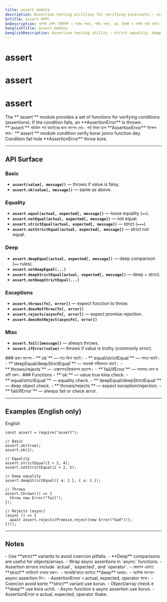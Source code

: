 ```yaml
---
title: assert module
description: Assertion testing utilities for verifying invariants — strict equality, deep equality, throws, rejects, and custom messages.
bnTitle: assert মডিউল
bnDescription: অ্যাসার্ট টেস্টিং ইউটিলিটি — কঠোর সমতা, গভীর সমতা, থ্রো, রিজেক্ট ও কাস্টম বার্তা যাচাই।
banglishTitle: assert module
banglishDescription: Assertion testing utility — strict equality, deep equality, throws, rejects, custom messages.
---
```


# <I18nEnglish>assert</I18nEnglish>
# <I18nBangla>assert</I18nBangla>
# <I18nBanglish>assert</I18nBanglish>

<I18nEnglish>
The **`assert`** module provides a set of functions for verifying conditions (assertions). If the condition fails, an **AssertionError** is thrown.
</I18nEnglish>

<I18nBangla>
**`assert`** মডিউল শর্ত যাচাইয়ের জন্য ফাংশন দেয়। শর্ত মিথ্যা হলে **AssertionError** নিক্ষেপ করে।
</I18nBangla>

<I18nBanglish>
**`assert`** module condition verify korar jonno function dey. Condition fail hole **AssertionError** throw kore.
</I18nBanglish>

---

## API Surface

<I18nEnglish>

### Basic
- **`assert(value[, message])`** — throws if value is falsy.
- **`assert.ok(value[, message])`** — same as above.

### Equality
- **`assert.equal(actual, expected[, message])`** — loose equality (`==`).
- **`assert.notEqual(actual, expected[, message])`** — not equal.
- **`assert.strictEqual(actual, expected[, message])`** — strict (`===`).
- **`assert.notStrictEqual(actual, expected[, message])`** — strict not equal.

### Deep
- **`assert.deepEqual(actual, expected[, message])`** — deep comparison (`==` rules).
- **`assert.notDeepEqual(...)`**
- **`assert.deepStrictEqual(actual, expected[, message])`** — deep + strict.
- **`assert.notDeepStrictEqual(...)`**

### Exceptions
- **`assert.throws(fn[, error])`** — expect function to throw.
- **`assert.doesNotThrow(fn[, error])`**
- **`assert.rejects(asyncFn[, error])`** — expect promise rejection.
- **`assert.doesNotReject(asyncFn[, error])`**

### Misc
- **`assert.fail([message])`** — always throws.  
- **`assert.ifError(value)`** — throws if value is truthy (commonly error).  

</I18nEnglish>

<I18nBangla>
### প্রধান ফাংশন
- **`ok`** — সত্য কিনা যাচাই।
- **`equal/strictEqual`** — সমতা যাচাই।
- **`deepEqual/deepStrictEqual`** — অবজেক্ট গভীরভাবে যাচাই।
- **`throws/rejects`** — এক্সেপশন/রিজেকশন প্রত্যাশা।
- **`fail/ifError`** — সবসময় ফেল বা ত্রুটি ধরুন।
</I18nBangla>

<I18nBanglish>
### Functions
- **`ok`** — value true kina check.  
- **`equal/strictEqual`** — equality check.  
- **`deepEqual/deepStrictEqual`** — deep object check.  
- **`throws/rejects`** — expect exception/rejection.  
- **`fail/ifError`** — always fail or check error.  
</I18nBanglish>

---

## Examples (English only)

<Tabs defaultValue="english" className="w-full">
  <TabsList>
    <TabsTrigger value="english">English</TabsTrigger>
  </TabsList>

  <TabsContent value="english">

```bnl
const assert = require("assert");

// Basic
assert.ok(true);
assert.ok(1);

// Equality
assert.strictEqual(2 + 2, 4);
assert.notStrictEqual(2 + 2, 5);

// Deep equality
assert.deepStrictEqual({ a: 1 }, { a: 1 });

// Throws
assert.throws(() => {
  throw new Error("fail");
});

// Rejects (async)
(async () => {
  await assert.rejects(Promise.reject(new Error("bad")));
})();
```
  </TabsContent>
</Tabs>

---

## Notes

<I18nEnglish>
- Use **strict** variants to avoid coercion pitfalls.  
- **Deep** comparisons are useful for objects/arrays.  
- Wrap async assertions in `async` functions.  
- Assertion errors include `actual`, `expected`, and `operator`.  
</I18nEnglish>

<I18nBangla>
- কোরশন এড়াতে **strict** ভ্যারিয়েন্ট ব্যবহার করুন।  
- অবজেক্ট/অ্যারে যাচাইয়ে **deep** দরকার।  
- অ্যাসিঙ্ক ফাংশনে async assertion দিন।  
- AssertionError এ actual, expected, operator থাকে।  
</I18nBangla>

<I18nBanglish>
- Coercion avoid korte **strict** variant use korun.  
- Object/array check e **deep** use kora uchit.  
- Async function e async assertion use korun.  
- AssertionError e actual, expected, operator thake.  
</I18nBanglish>

